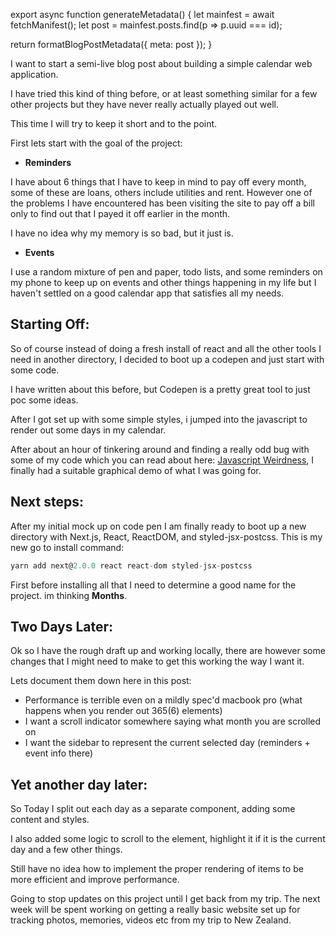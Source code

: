 

export async function generateMetadata() {
  let mainfest = await fetchManifest();
  let post = mainfest.posts.find(p => p.uuid === id);

  return formatBlogPostMetadata({ meta: post });
}

<BlogPage id={id}>

I want to start a semi-live blog post about building a simple calendar web
application.

I have tried this kind of thing before, or at least something similar for a few
other projects but they have never really actually played out well.

This time I will try to keep it short and to the point.

First lets start with the goal of the project:

- **Reminders**

I have about 6 things that I have to keep in mind to pay off every month, some
of these are loans, others include utilities and rent. However one of the
problems I have encountered has been visiting the site to pay off a bill only to
find out that I payed it off earlier in the month.

<Callout>
  I have no idea why my memory is so bad, but it just is.
</Callout>

- **Events**

I use a random mixture of pen and paper, todo lists, and some reminders on my
phone to keep up on events and other things happening in my life but I haven't
settled on a good calendar app that satisfies all my needs.

## Starting Off:

So of course instead of doing a fresh install of react and all the other tools I
need in another directory, I decided to boot up a codepen and just start with
some code.

I have written about this before, but Codepen is a pretty great tool to just poc
some ideas.

After I got set up with some simple styles, i jumped into the javascript to
render out some days in my calendar.

After about an hour of tinkering around and finding a really odd bug with some
of my code which you can read about here:
[Javascript Weirdness](./javascript-wierdness), I finally had a suitable
graphical demo of what I was going for.

## Next steps:

After my initial mock up on code pen I am finally ready to boot up a new
directory with Next.js, React, ReactDOM, and styled-jsx-postcss. This is my new
go to install command:

```js
yarn add next@2.0.0 react react-dom styled-jsx-postcss
```

First before installing all that I need to determine a good name for the
project. im thinking **Months**.

## Two Days Later:

Ok so I have the rough draft up and working locally, there are however some
changes that I might need to make to get this working the way I want it.

Lets document them down here in this post:

- Performance is terrible even on a mildly spec'd macbook pro (what happens when
  you render out 365(6) elements)
- I want a scroll indicator somewhere saying what month you are scrolled on
- I want the sidebar to represent the current selected day (reminders + event
  info there)

## Yet another day later:

So Today I split out each day as a separate component, adding some content and
styles.

I also added some logic to scroll to the element, highlight it if it is the
current day and a few other things.

Still have no idea how to implement the proper rendering of items to be more
efficient and improve performance.

Going to stop updates on this project until I get back from my trip. The next
week will be spent working on getting a really basic website set up for tracking
photos, memories, videos etc from my trip to New Zealand.


</BlogPage>